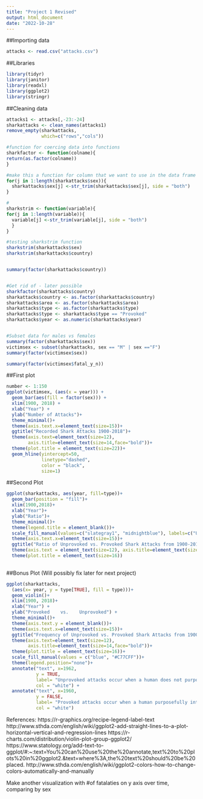 ```yaml
---
title: "Project 1 Revised"
output: html_document
date: "2022-10-28"
---
```


##Importing data 
```r
attacks <- read.csv("attacks.csv")
```
##Libraries
```r
library(tidyr)
library(janitor)
library(readxl)
library(ggplot2)
library(stringr)
```
##Cleaning data 
```r

attacks1 <- attacks[,-23:-24]
sharkattacks <- clean_names(attacks1)
remove_empty(sharkattacks, 
             which=c("rows","cols"))

#function for coercing data into functions
sharkfactor <- function(colname){
return(as.factor(colname)) 
}            

#make this a function for column that we want to use in the data frame
for(j in 1:length(sharkattacks$sex)){
  sharkattacks$sex[j] <-str_trim(sharkattacks$sex[j], side = "both")
}

#
sharkstrim <- function(variable){
for(j in 1:length(variable)){
  variable[j] <-str_trim(variable[j], side = "both")
  }
}

#testing sharkstrim function 
sharkstrim(sharkattacks$sex)
sharkstrim(sharkattacks$country)


summary(factor(sharkattacks$country))


#Get rid of - later possible 
sharkfactor(sharkattacks$country)
sharkattacks$country <- as.factor(sharkattacks$country)
sharkattacks$area <- as.factor(sharkattacks$area)
sharkattacks$type <- as.factor(sharkattacks$type)
sharkattacks$type <- sharkattacks$type == "Provoked" 
sharkattacks$year <- as.numeric(sharkattacks$year)


#Subset data for males vs females
summary(factor(sharkattacks$sex))
victimsex <- subset(sharkattacks, sex == "M" | sex =="F")
summary(factor(victimsex$sex))

summary(factor(victimsex$fatal_y_n))

```
##First plot 
```r
number <- 1:150
ggplot(victimsex, (aes(x = year))) +
  geom_bar(aes(fill = factor(sex))) + 
  xlim(1900, 2018) + 
  xlab("Year") + 
  ylab("Number of Attacks")+
  theme_minimal()+
  theme(axis.text.x=element_text(size=15))+
  ggtitle("Recorded Shark Attacks 1900-2018")+
  theme(axis.text=element_text(size=12),
        axis.title=element_text(size=14,face="bold"))+
  theme(plot.title = element_text(size=22))+
  geom_hline(yintercept=50, 
             linetype="dashed", 
             color = "black",
             size=1)
```
##Second Plot
```r
ggplot(sharkattacks, aes(year, fill=type))+
  geom_bar(position = "fill")+
  xlim(1900,2018)+
  xlab("Year")+
  ylab("Ratio")+
  theme_minimal()+
  theme(legend.title = element_blank())+
  scale_fill_manual(values=c("slategray1", "midnightblue"), labels=c("Unprovoked", "Provoked"))+
  theme(axis.text.x=element_text(size=15))+
  ggtitle("Ratio of Unprovoked vs. Provoked Shark Attacks from 1900-2018")+
  theme(axis.text = element_text(size=12), axis.title=element_text(size=14,face="bold"))+
  theme(plot.title = element_text(size=16))
  

```


##Bonus Plot (Will possibly fix later for next project)
```r
ggplot(sharkattacks,
  (aes(x= year, y = type[TRUE], fill = type)))+
  geom_violin()+
  xlim(1900, 2018)+
  xlab("Year") +
  ylab("Provoked    vs.    Unprovoked") +
  theme_minimal()+
  theme(axis.text.y = element_blank())+ 
  theme(axis.text.x=element_text(size=15))+
  ggtitle("Frequency of Unprovoked vs. Provoked Shark Attacks from 1900-2018")+
  theme(axis.text=element_text(size=12),
        axis.title=element_text(size=14,face="bold"))+
  theme(plot.title = element_text(size=16))+
  scale_fill_manual(values = c("blue", "#C77CFF"))+
  theme(legend.position="none")+ 
  annotate("text", x=1962,
           y = TRUE, 
           label= "Unprovoked attacks occur when a human does not purposefully interact with a shark",
           col = "white") +
  annotate("text", x=1960,
           y = FALSE, 
           label= "Provoked attacks occur when a human purposefully interacts with a shark",
           col = "white") 


```
References:
https://r-graphics.org/recipe-legend-label-text
http://www.sthda.com/english/wiki/ggplot2-add-straight-lines-to-a-plot-horizontal-vertical-and-regression-lines
https://r-charts.com/distribution/violin-plot-group-ggplot2/
https://www.statology.org/add-text-to-ggplot/#:~:text=You%20can%20use%20the%20annotate,text%20to%20plots%20in%20ggplot2.&text=where%3A,the%20text%20should%20be%20placed.
http://www.sthda.com/english/wiki/ggplot2-colors-how-to-change-colors-automatically-and-manually

Make another visualization with #of fatalaties on y axis over time, comparing by sex 

